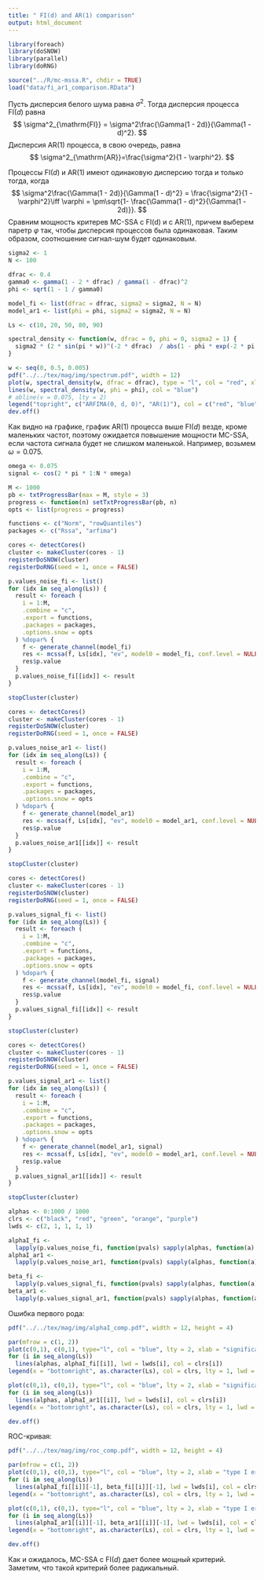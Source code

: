 ```yaml
---
title: " FI(d) and AR(1) comparison"
output: html_document
---
```


```r
library(foreach)
library(doSNOW)
library(parallel)
library(doRNG)

source("../R/mc-mssa.R", chdir = TRUE)
load("data/fi_ar1_comparison.RData")
```

Пусть дисперсия белого шума равна $\sigma^2$. Тогда дисперсия процесса $\mathrm{FI}(d)$ равна
$$
\sigma^2_{\mathrm{FI}} = \sigma^2\frac{\Gamma(1 - 2d)}{\Gamma(1 - d)^2}.
$$
Дисперсия $\mathrm{AR}(1)$ процесса, в свою очередь, равна
$$
\sigma^2_{\mathrm{AR}}=\frac{\sigma^2}{1 - \varphi^2}.
$$

Процессы $\mathrm{FI}(d)$ и $\mathrm{AR}(1)$ имеют одинаковую дисперсию тогда и только тогда, когда
$$
\sigma^2\frac{\Gamma(1 - 2d)}{\Gamma(1 - d)^2} = \frac{\sigma^2}{1 - \varphi^2}\iff \varphi = \pm\sqrt{1- \frac{\Gamma(1 - d)^2}{\Gamma(1 - 2d)}}.
$$
Сравним мощность критерев MC-SSA с $\mathrm{FI(d)}$ и с $\mathrm{AR(1)}$, причем выберем паретр $\varphi$ так, чтобы дисперсия процессов была одинаковая. Таким образом, соотношение сигнал-шум будет одинаковым. 
```r
sigma2 <- 1
N <- 100

dfrac <- 0.4
gamma0 <- gamma(1 - 2 * dfrac) / gamma(1 - dfrac)^2
phi <- sqrt(1 - 1 / gamma0)

model_fi <- list(dfrac = dfrac, sigma2 = sigma2, N = N)
model_ar1 <- list(phi = phi, sigma2 = sigma2, N = N) 

Ls <- c(10, 20, 50, 80, 90)
```

```r
spectral_density <- function(w, dfrac = 0, phi = 0, sigma2 = 1) {
  sigma2 * (2 * sin(pi * w))^(-2 * dfrac)  / abs(1 - phi * exp(-2 * pi * w))^2
}
```

```r
w <- seq(0, 0.5, 0.005)
pdf("../../tex/mag/img/spectrum.pdf", width = 12)
plot(w, spectral_density(w, dfrac = dfrac), type = "l", col = "red", xlab = latex2exp::TeX(r'(\omega)'), ylab = "spectrum", cex.lab=1.8, cex.axis=1.8, cex.sub=1.8)
lines(w, spectral_density(w, phi = phi), col = "blue")
# abline(v = 0.075, lty = 2)
legend("topright", c("ARFIMA(0, d, 0)", "AR(1)"), col = c("red", "blue"), lty = 1, bty = "n", cex = 2)
dev.off()
```

Как видно на графике, график $\mathrm{AR}(1)$ процесса выше $\mathrm{FI}(d)$ везде, кроме маленьких частот, поэтому ожидается повышение мощности MC-SSA, если частота сигнала будет не слишком маленькой.
Например, возьмем $\omega=0.075$.
```r
omega <- 0.075
signal <- cos(2 * pi * 1:N * omega)
```

```r
M <- 1000
pb <- txtProgressBar(max = M, style = 3)
progress <- function(n) setTxtProgressBar(pb, n)
opts <- list(progress = progress)

functions <- c("Norm", "rowQuantiles")
packages <- c("Rssa", "arfima")
```


```r
cores <- detectCores()
cluster <- makeCluster(cores - 1)
registerDoSNOW(cluster)
registerDoRNG(seed = 1, once = FALSE)

p.values_noise_fi <- list()
for (idx in seq_along(Ls)) {
  result <- foreach (
    i = 1:M,
    .combine = "c",
    .export = functions,
    .packages = packages,
    .options.snow = opts
  ) %dopar% {
    f <- generate_channel(model_fi)
    res <- mcssa(f, Ls[idx], "ev", model0 = model_fi, conf.level = NULL)
    res$p.value
  }
  p.values_noise_fi[[idx]] <- result
}

stopCluster(cluster)
```

```r
cores <- detectCores()
cluster <- makeCluster(cores - 1)
registerDoSNOW(cluster)
registerDoRNG(seed = 1, once = FALSE)

p.values_noise_ar1 <- list()
for (idx in seq_along(Ls)) {
  result <- foreach (
    i = 1:M,
    .combine = "c",
    .export = functions,
    .packages = packages,
    .options.snow = opts
  ) %dopar% {
    f <- generate_channel(model_ar1)
    res <- mcssa(f, Ls[idx], "ev", model0 = model_ar1, conf.level = NULL)
    res$p.value
  }
  p.values_noise_ar1[[idx]] <- result
}

stopCluster(cluster)
```

```r
cores <- detectCores()
cluster <- makeCluster(cores - 1)
registerDoSNOW(cluster)
registerDoRNG(seed = 1, once = FALSE)

p.values_signal_fi <- list()
for (idx in seq_along(Ls)) {
  result <- foreach (
    i = 1:M,
    .combine = "c",
    .export = functions,
    .packages = packages,
    .options.snow = opts
  ) %dopar% {
    f <- generate_channel(model_fi, signal)
    res <- mcssa(f, Ls[idx], "ev", model0 = model_fi, conf.level = NULL)
    res$p.value
  }
  p.values_signal_fi[[idx]] <- result
}

stopCluster(cluster)
```

```r
cores <- detectCores()
cluster <- makeCluster(cores - 1)
registerDoSNOW(cluster)
registerDoRNG(seed = 1, once = FALSE)

p.values_signal_ar1 <- list()
for (idx in seq_along(Ls)) {
  result <- foreach (
    i = 1:M,
    .combine = "c",
    .export = functions,
    .packages = packages,
    .options.snow = opts
  ) %dopar% {
    f <- generate_channel(model_ar1, signal)
    res <- mcssa(f, Ls[idx], "ev", model0 = model_ar1, conf.level = NULL)
    res$p.value
  }
  p.values_signal_ar1[[idx]] <- result
}

stopCluster(cluster)
```


```r
alphas <- 0:1000 / 1000
clrs <- c("black", "red", "green", "orange", "purple")
lwds <- c(2, 1, 1, 1, 1)

alphaI_fi <-
  lapply(p.values_noise_fi, function(pvals) sapply(alphas, function(a) mean(pvals < a)))
alphaI_ar1 <-
  lapply(p.values_noise_ar1, function(pvals) sapply(alphas, function(a) mean(pvals < a)))

beta_fi <-
  lapply(p.values_signal_fi, function(pvals) sapply(alphas, function(a) mean(pvals < a)))
beta_ar1 <-
  lapply(p.values_signal_ar1, function(pvals) sapply(alphas, function(a) mean(pvals < a)))
```

Ошибка первого рода:
```r
pdf("../../tex/mag/img/alphaI_comp.pdf", width = 12, height = 4)

par(mfrow = c(1, 2))
plot(c(0,1), c(0,1), type="l", col = "blue", lty = 2, xlab = "significance level", ylab = "type I error", main = "ARFIMA(0, d, 0)")
for (i in seq_along(Ls))
  lines(alphas, alphaI_fi[[i]], lwd = lwds[i], col = clrs[i])
legend(x = "bottomright", as.character(Ls), col = clrs, lty = 1, lwd = lwds)

plot(c(0,1), c(0,1), type="l", col = "blue", lty = 2, xlab = "significance level", ylab = "type I error", main = "AR(1)")
for (i in seq_along(Ls))
  lines(alphas, alphaI_ar1[[i]], lwd = lwds[i], col = clrs[i])
legend(x = "bottomright", as.character(Ls), col = clrs, lty = 1, lwd = lwds)

dev.off()
```

ROC-кривая:
```r
pdf("../../tex/mag/img/roc_comp.pdf", width = 12, height = 4)

par(mfrow = c(1, 2))
plot(c(0,1), c(0,1), type="l", col = "blue", lty = 2, xlab = "type I error", ylab = "power", main = "ARFIMA(0, d, 0)")
for (i in seq_along(Ls))
  lines(alphaI_fi[[i]][-1], beta_fi[[i]][-1], lwd = lwds[i], col = clrs[i])
legend(x = "bottomright", as.character(Ls), col = clrs, lty = 1, lwd = lwds)

plot(c(0,1), c(0,1), type="l", col = "blue", lty = 2, xlab = "type I error", ylab = "power", main = "AR(1)")
for (i in seq_along(Ls))
  lines(alphaI_ar1[[i]][-1], beta_ar1[[i]][-1], lwd = lwds[i], col = clrs[i])
legend(x = "bottomright", as.character(Ls), col = clrs, lty = 1, lwd = lwds)

dev.off()
```

Как и ожидалось, MC-SSA с $\mathrm{FI}(d)$ дает более мощный критерий. Заметим, что такой критерий более радикальный.
